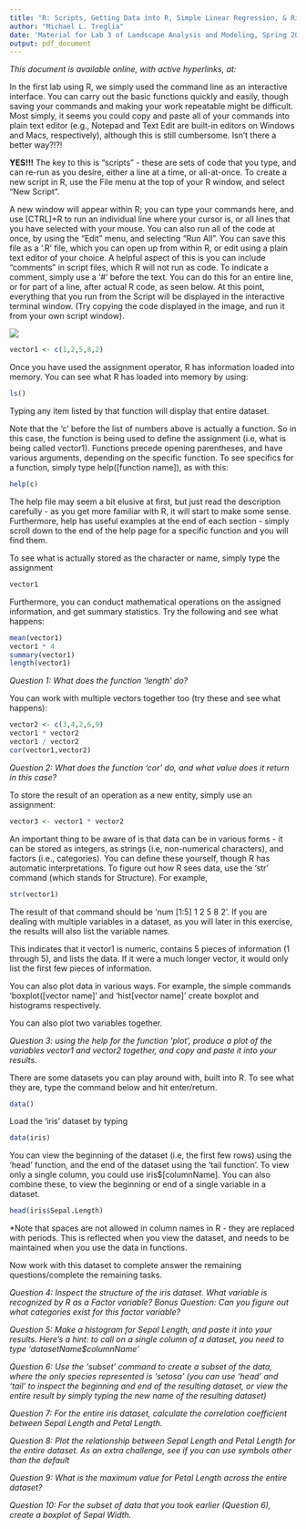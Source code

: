 ---
title: "R: Scripts, Getting Data into R, Simple Linear Regression, & Ripley's K"
author: "Michael L. Treglia"
date: 'Material for Lab 3 of Landscape Analysis and Modeling, Spring 2015'
output: pdf_document
---

*This document is available online, with active hyperlinks, at:*

In the first lab using R, we simply used the command line as an interactive interface. You can carry out the basic functions quickly and easily, though saving your commands and making your work repeatable might be difficult. Most simply, it seems you could copy and paste all of your commands into plain text editor (e.g., Notepad and Text Edit are built-in editors on Windows and Macs, respectively), although this is still cumbersome. Isn't there a better way?!?!

**YES!!!** The key to this is "scripts" - these are sets of code that you type, and can re-run as you desire, either a line at a time, or all-at-once. To create a new script in R, use the File menu at the top of your R window, and select "New Script".

A new window will appear within R; you can type your commands here, and use [CTRL]+R to run an individual line where your cursor is, or all lines that you have selected with your mouse. You can also run all of the code at once, by using the "Edit" menu, and selecting "Run All".  You can save this file as a '.R' file, which you can open up from within R, or edit using a plain text editor of your choice.  A helpful aspect of this is you can include "comments" in script files, which R will not run as code. To indicate a comment, simply use a '#' before the text. You can do this for an entire line, or for part of a line, after actual R code, as seen below. At this point, everything that you run from the Script will be displayed in the interactive terminal window. (Try copying the code displayed in the image, and run it from your own script window).

![](./Images/R_ScriptExample.png)\





```{r, results='hide'}
vector1 <- c(1,2,5,8,2)
```

Once you have used the assignment operator, R has information loaded into memory. You can see what R has loaded into memory by using:

```{r, results='hide'}
ls()
```

Typing any item listed by that function will display that entire dataset.

Note that the 'c' before the list of numbers above is actually a function. So in this case, the function is being used to define the assignment (i.e, what is being called vector1). Functions precede opening parentheses, and have various arguments, depending on the specific function. To see specifics for a function, simply type help([function name]), as with this:

```{r, results='hide'}
help(c)
```

The help file may seem a bit elusive at first, but just read the description carefully - as you get more familiar with R, it will start to make some sense. Furthermore, help has useful examples at the end of each section - simply scroll down to the end of the help page for a specific function and you will find them.


To see what is actually stored as the character or name, simply type the assignment

```{r, results='hide'}
vector1
```

Furthermore, you can conduct mathematical operations on the assigned information, and get summary statistics. Try the following and see what happens:

```{r, results='hide'}
mean(vector1)
vector1 * 4
summary(vector1)
length(vector1)
```

*Question 1: What does the function 'length' do?*

You can work with multiple vectors together too  (try these and see what happens):

```{r, results='hide'}
vector2 <- c(3,4,2,6,9)
vector1 * vector2
vector1 / vector2
cor(vector1,vector2)
```

*Question 2: What does the function 'cor' do, and what value does it return in this case?*

To store the result of an operation as a new entity, simply use an assignment:

```{r, results='hide'}
vector3 <- vector1 * vector2
```
An important thing to be aware of is that data can be in various forms - it can be stored as integers, as strings (i.e, non-numerical characters), and factors (i.e., categories). You can define these yourself, though R has automatic interpretations. To figure out how R sees data, use the 'str' command (which stands for Structure). For example,

```{r, results='hide'}
str(vector1)
```

The result of that command should be 'num [1:5] 1 2 5 8 2'. If you are dealing with multiple variables in a dataset, as you will later in this exercise, the results will also list the variable names.

This indicates that it vector1 is numeric, contains 5 pieces of information (1 through 5), and lists the data. If it were a much longer vector, it would only list the first few pieces of information.

You can also plot data in various ways. For example, the simple commands 'boxplot([vector name]' and 'hist[vector name]' create boxplot and histograms respectively. 

You can also plot two variables together.

*Question 3: using the help for the function 'plot', produce a plot of the variables vector1 and vector2 together, and copy and paste it into your results.*

There are some datasets you can play around with, built into R. To see what they are, type the command below and hit enter/return.

```{r, results='hide'}
data()
```

Load the 'iris' dataset by typing

```{r, results='hide'}
data(iris)
```

You can view the beginning of the dataset (i.e, the first few rows) using the 'head' function, and the end of the dataset using the 'tail function'.  To view only a single column, you could use iris$[columnName]. You can also combine these, to view the beginning or end of a single variable in a dataset.

```{r, results='hide'}
head(iris$Sepal.Length)
```

*Note that spaces are not allowed in column names in R - they are replaced with periods. This is reflected when you view the dataset, and needs to be maintained when you use the data in functions.

Now work with this dataset to complete answer the remaining questions/complete the remaining tasks.

*Question 4: Inspect the structure of the iris dataset. What variable is recognized by R as a Factor variable?*
*Bonus Question: Can you figure out what categories exist for this factor variable?*

*Question 5: Make a histogram for Sepal Length, and paste it into your results. Here's a hint: to call on a single column of a dataset, you need to type 'datasetName$columnName'*

*Question 6: Use the 'subset' command to create a subset of the data, where the only species represented is 'setosa' (you can use 'head' and 'tail' to inspect the beginning and end of the resulting dataset, or view the entire result by simply typing the new name of the resulting dataset)*

*Question 7: For the entire iris dataset, calculate the correlation coefficient between Sepal Length and Petal Length.*

*Question 8: Plot the relationship between Sepal Length and Petal Length for the entire dataset. As an extra challenge, see if you can use symbols other than the default*

*Question 9: What is the maximum value for Petal Length across the entire dataset?*

*Question 10: For the subset of data that you took earlier (Question 6), create a boxplot of Sepal Width.*
